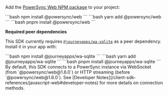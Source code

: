 Add the [PowerSync Web NPM package](https://www.npmjs.com/package/@powersync/web) to your project:

<Tabs>
  <Tab title="npm">
    ```bash
    npm install @powersync/web
    ```
  </Tab>

  <Tab title="yarn">
    ```bash
    yarn add @powersync/web
    ```
  </Tab>

  <Tab title="pnpm">
    ```bash
    pnpm install @powersync/web
    ```
  </Tab>
</Tabs>

**Required peer dependencies**
  
This SDK currently requires [`@journeyapps/wa-sqlite`](https://www.npmjs.com/package/@journeyapps/wa-sqlite) as a peer dependency. Install it in your app with:
  
<Tabs>
  <Tab title="npm">
    ```bash
    npm install @journeyapps/wa-sqlite
    ```
  </Tab>

  <Tab title="yarn">
    ```bash
    yarn add @journeyapps/wa-sqlite
    ```
  </Tab>

  <Tab title="pnpm">
    ```bash
    pnpm install @journeyapps/wa-sqlite
    ```
  </Tab>
</Tabs>

<Info>
  By default, this SDK connects to a PowerSync instance via WebSocket (from `@powersync/web@1.6.0`) or HTTP streaming (before `@powersync/web@1.6.0`). See [Developer Notes](/client-sdk-references/javascript-web#developer-notes) for more details on connection methods.
</Info> 